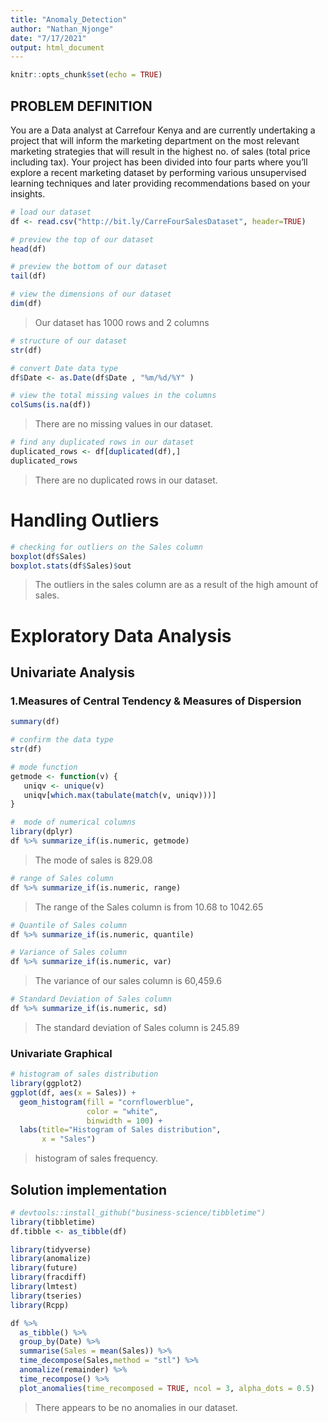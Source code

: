 ---
title: "Anomaly_Detection"
author: "Nathan_Njonge"
date: "7/17/2021"
output: html_document
---

```{r setup, include=FALSE}
knitr::opts_chunk$set(echo = TRUE)
```

## PROBLEM DEFINITION

You are a Data analyst at Carrefour Kenya and are currently undertaking a project that will inform the marketing department on the most relevant marketing strategies that will result in the highest no. of sales (total price including tax). Your project has been divided into four parts where you'll explore a recent marketing dataset by performing various unsupervised learning techniques and later providing recommendations based on your insights.

```{r}
# load our dataset
df <- read.csv("http://bit.ly/CarreFourSalesDataset", header=TRUE)
```


```{r}
# preview the top of our dataset
head(df)
```

```{r}
# preview the bottom of our dataset
tail(df)
```

```{r}
# view the dimensions of our dataset
dim(df)
```

> Our dataset has 1000 rows and 2 columns

```{r}
# structure of our dataset
str(df)
```

```{r}
# convert Date data type 
df$Date <- as.Date(df$Date , "%m/%d/%Y" )
```


```{r}
# view the total missing values in the columns
colSums(is.na(df))
```

> There are no missing values in our dataset.

```{r}
# find any duplicated rows in our dataset
duplicated_rows <- df[duplicated(df),]
duplicated_rows
```

> There are no duplicated rows in our dataset.

# Handling Outliers

```{r}
# checking for outliers on the Sales column
boxplot(df$Sales)
boxplot.stats(df$Sales)$out
```
> The outliers in the sales column are as a result of the high amount of sales.

# Exploratory Data Analysis
## Univariate Analysis
### 1.Measures of Central Tendency & Measures of Dispersion

```{r}
summary(df)
```


```{r}
# confirm the data type
str(df)
```

```{r}
# mode function
getmode <- function(v) {
   uniqv <- unique(v)
   uniqv[which.max(tabulate(match(v, uniqv)))]
}
```


```{r}
#  mode of numerical columns
library(dplyr)
df %>% summarize_if(is.numeric, getmode)
```

> The mode of sales is 829.08

```{r}
# range of Sales column
df %>% summarize_if(is.numeric, range)
```

> The range of the Sales column is from 10.68 to 1042.65

```{r}
# Quantile of Sales column
df %>% summarize_if(is.numeric, quantile)
```

```{r}
# Variance of Sales column
df %>% summarize_if(is.numeric, var)
```

> The variance of our sales column is 60,459.6

```{r}
# Standard Deviation of Sales column
df %>% summarize_if(is.numeric, sd)
```

> The standard deviation of Sales column is 245.89

### Univariate Graphical

```{r}
# histogram of sales distribution
library(ggplot2)
ggplot(df, aes(x = Sales)) +
  geom_histogram(fill = "cornflowerblue", 
                 color = "white",
                 binwidth = 100) + 
  labs(title="Histogram of Sales distribution",
       x = "Sales")
```
>  histogram of sales frequency.


## Solution implementation


```{r}
# devtools::install_github("business-science/tibbletime")
library(tibbletime)
df.tibble <- as_tibble(df)
```


```{r}
library(tidyverse)
library(anomalize)
library(future)
library(fracdiff)
library(lmtest)
library(tseries)
library(Rcpp)

df %>%
  as_tibble() %>%
  group_by(Date) %>%
  summarise(Sales = mean(Sales)) %>%
  time_decompose(Sales,method = "stl") %>%
  anomalize(remainder) %>%
  time_recompose() %>%
  plot_anomalies(time_recomposed = TRUE, ncol = 3, alpha_dots = 0.5)
```

> There appears to be no anomalies in our dataset.

